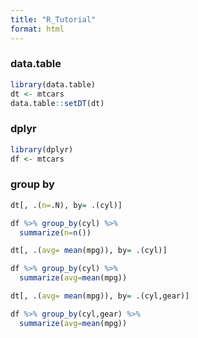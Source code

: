 ```yaml
---
title: "R_Tutorial"
format: html
---
```



:::{layout-ncol=2}

### data.table
```r
library(data.table)
dt <- mtcars
data.table::setDT(dt)

```

### dplyr 

```r
library(dplyr)
df <- mtcars
```

:::

### group by


:::{layout-ncol=2}

```r
dt[, .(n=.N), by= .(cyl)]

```

```r
df %>% group_by(cyl) %>% 
  summarize(n=n())
```
:::


::: {layout-ncol=2}

```r
dt[, .(avg= mean(mpg)), by= .(cyl)]
```


```r

df %>% group_by(cyl) %>% 
  summarize(avg=mean(mpg))

```

:::


::: {layout-ncol=2}

```r

dt[, .(avg= mean(mpg)), by= .(cyl,gear)]

```

```r

df %>% group_by(cyl,gear) %>% 
  summarize(avg=mean(mpg))

```

:::



::: {layout-ncol=2}

```r


```

```r


```

:::




::: {layout-ncol=2}

```r


```

```r


```

:::











::: {layout-ncol=2}

```r


```

```r


```

:::





